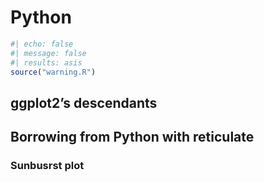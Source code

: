 # Python {#sec-python}

```r
#| echo: false
#| message: false
#| results: asis
source("warning.R")
```

## ggplot2’s descendants

## Borrowing from Python with reticulate

### Sunbusrst plot
